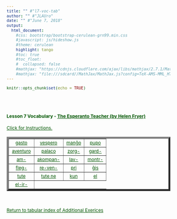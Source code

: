 ```yaml
---
title: "" #"l7-voc-tab"
author: "" #"JLAUro"
date: "" #"June 7, 2018"
output: 
  html_document:
    #css: bootstrap/bootstrap-cerulean-grn99.min.css
    #javascript: js/hideshow.js
    #theme: cerulean
    highlight: tango
    #toc: true
    #toc_float: 
    #  collapsed: false
    #mathjax: "https://cdnjs.cloudflare.com/ajax/libs/mathjax/2.7.1/MathJax.js?config=TeX-AMS-MML_HTMLorMML"
    #mathjax: "file:///sdcard//MathJax/MathJax.js?config=TeX-AMS-MML_HTMLorMML"
---
```


```r
knitr::opts_chunk$set(echo = TRUE)
```

<style>
a, body { 
color: #005500; 
font-size: 12px; 
}	

a:visited { color: #009900; }

[id^='tr'] {
display: none;
}

mark {
padding: 3px 3px;
text-align: left;
font-style: italic;
font-size: 10px;
background-color: #007700;
color: white;
margin-top: 0px;
margin-left: 5px;
}

</style>

<script type='text/javascript'>
function toggle_visibility(id) {
var e = document.getElementById(id);
e.style.display = ((e.style.display!='block') ? 'block' : 'none');
}
</script>

<br/><br/>

<p>
<h4>Lesson 7 Vocabulary - <a  href=http://www.gutenberg.org/files/8177/8177-h/8177-h.htm>The Esperanto Teacher (by Helen Fryer)</a> <br/></h4>
<a id='r0' href='#' onclick="toggle_visibility('tr0');">
Click for Instructions.</a>
<div id='tr0'>
&nbsp;
<mark>Click on each link to toggle the English translation.  Reload page to turn off all translations.</mark>
</div>
</p>

<table width='100%' border='5px' cellspacing='5px' cellpadding='5px'>
<tr id='r1'>
<td align='center' valign='middle'><a id='item1' href='#r0' onclick="toggle_visibility('tr1');">gasto</a>
<div id='tr1'><mark>guest</mark></div></td>

<td align='center' valign='middle'><a id='item2' href='#r0' onclick="toggle_visibility('tr2');">vespero</a>
<div id='tr2'><mark>evening</mark></div></td>

<td align='center' valign='middle'><a id='item3' href='#r0' onclick="toggle_visibility('tr3');">manĝo</a>
<div id='tr3'><mark>meal</mark></div></td>

<td align='center' valign='middle'><a id='item4' href='#r0' onclick="toggle_visibility('tr4');">pupo</a>
<div id='tr4'><mark>doll</mark></div></td>
</tr>
<tr id='r2'>

<td align='center' valign='middle'><a id='item5' href='#r1' onclick="toggle_visibility('tr5');">aventuro</a>
<div id='tr5'><mark>adventure</mark></div></td>

<td align='center' valign='middle'><a id='item6' href='#r1' onclick="toggle_visibility('tr6');">palaco</a>
<div id='tr6'><mark>palace</mark></div></td>

<td align='center' valign='middle'><a id='item7' href='#r1' onclick="toggle_visibility('tr7');">zorg-</a>
<div id='tr7'><mark>take care of</mark></div></td>

<td align='center' valign='middle'><a id='item8' href='#r1' onclick="toggle_visibility('tr8');">gard-</a>
<div id='tr8'><mark>guard</mark></div></td>
</tr>
<tr id='r3'>

<td align='center' valign='middle'><a id='item9' href='#r2' onclick="toggle_visibility('tr9');">am-</a>
<div id='tr9'><mark>love</mark></div></td>

<td align='center' valign='middle'><a id='item10' href='#r2' onclick="toggle_visibility('tr10');">akompan-</a>
<div id='tr10'><mark>accompany</mark></div></td>

<td align='center' valign='middle'><a id='item11' href='#r2' onclick="toggle_visibility('tr11');">lav-</a>
<div id='tr11'><mark>wash</mark></div></td>

<td align='center' valign='middle'><a id='item12' href='#r2' onclick="toggle_visibility('tr12');">montr-</a>
<div id='tr12'><mark>show</mark></div></td>
</tr>
<tr id='r4'>

<td align='center' valign='middle'><a id='item13' href='#r3' onclick="toggle_visibility('tr13');">fleg-</a>
<div id='tr13'><mark>tend take care of</mark></div></td>

<td align='center' valign='middle'><a id='item14' href='#r3' onclick="toggle_visibility('tr14');">re-ven-</a>
<div id='tr14'><mark>come back</mark></div></td>

<td align='center' valign='middle'><a id='item15' href='#r3' onclick="toggle_visibility('tr15');">pri</a>
<div id='tr15'><mark>concerning about</mark></div></td>

<td align='center' valign='middle'><a id='item16' href='#r3' onclick="toggle_visibility('tr16');">ĝis</a>
<div id='tr16'><mark>until, as far as</mark></div></td>
</tr>
<tr id='r5'>

<td align='center' valign='middle'><a id='item17' href='#r4' onclick="toggle_visibility('tr17');">tute</a>
<div id='tr17'><mark>quite wholly</mark></div></td>

<td align='center' valign='middle'><a id='item18' href='#r4' onclick="toggle_visibility('tr18');">tute ne</a>
<div id='tr18'><mark>not at all</mark></div></td>

<td align='center' valign='middle'><a id='item19' href='#r4' onclick="toggle_visibility('tr19');">kun</a>
<div id='tr19'><mark>with</mark></div></td>

<td align='center' valign='middle'><a id='item20' href='#r4' onclick="toggle_visibility('tr20');">el</a>
<div id='tr20'><mark>out of</mark></div></td>
</tr>
<tr id='r6'>

<td align='center' valign='middle'><a id='item21' href='#r5' onclick="toggle_visibility('tr21');">el-ir-</a>
<div id='tr21'><mark>go out of</mark></div></td>

</tr>
</table>
<br/>
<p>
<a href=addExercises.html>Return to tabular index of Additional Exerices</a>
</p>

